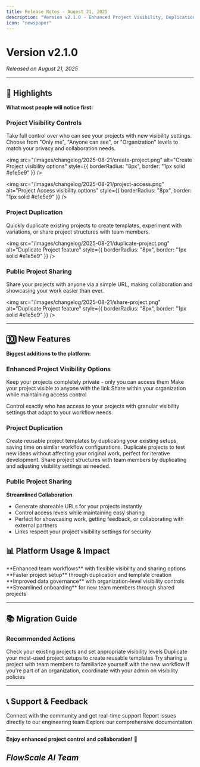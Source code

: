 ```yaml
---
title: Release Notes - Augest 21, 2025
description: "Version v2.1.0 - Enhanced Project Visibility, Duplication, and Sharing Features"
icon: "newspaper"
---
```


# Version v2.1.0

_Released on August 21, 2025_

---

## 🚀 Highlights

**What most people will notice first:**

### Project Visibility Controls

Take full control over who can see your projects with new visibility settings. Choose from "Only me", "Anyone can see", or "Organization" levels to match your privacy and collaboration needs.

<img
  src="/images/changelog/2025-08-21/create-project.png"
  alt="Create Project visibility options"
  style={{ borderRadius: "8px", border: "1px solid #e1e5e9" }}
/>

<img
  src="/images/changelog/2025-08-21/project-access.png"
  alt="Project Access visibility options"
  style={{ borderRadius: "8px", border: "1px solid #e1e5e9" }}
/>

### Project Duplication

Quickly duplicate existing projects to create templates, experiment with variations, or share project structures with team members.

<img
  src="/images/changelog/2025-08-21/duplicate-project.png"
  alt="Duplicate Project feature"
  style={{ borderRadius: "8px", border: "1px solid #e1e5e9" }}
/>

### Public Project Sharing

Share your projects with anyone via a simple URL, making collaboration and showcasing your work easier than ever.

<img
  src="/images/changelog/2025-08-21/share-project.png"
  alt="Duplicate Project feature"
  style={{ borderRadius: "8px", border: "1px solid #e1e5e9" }}
/>

---

## 🔟 New Features

**Biggest additions to the platform:**

### Enhanced Project Visibility Options

<CardGroup cols={3}>
  <Card title="Only Me" icon="lock">
    Keep your projects completely private - only you can access them
  </Card>
  <Card title="Anyone Can See" icon="eye">
    Make your project visible to anyone with the link
  </Card>
  <Card title="Organization" icon="building">
    Share within your organization while maintaining access control
  </Card>
</CardGroup>

Control exactly who has access to your projects with granular visibility settings that adapt to your workflow needs.

### Project Duplication

<AccordionGroup>
  <Accordion title="Quick Project Templates">
    Create reusable project templates by duplicating your existing setups,
    saving time on similar workflow configurations.
  </Accordion>
  <Accordion title="Experiment Safely">
    Duplicate projects to test new ideas without affecting your original work,
    perfect for iterative development.
  </Accordion>
  <Accordion title="Team Collaboration">
    Share project structures with team members by duplicating and adjusting
    visibility settings as needed.
  </Accordion>
</AccordionGroup>

### Public Project Sharing

**Streamlined Collaboration**

- Generate shareable URLs for your projects instantly
- Control access levels while maintaining easy sharing
- Perfect for showcasing work, getting feedback, or collaborating with external partners
- Links respect your project visibility settings for security

## 📊 Platform Usage & Impact

<CardGroup cols={2}>
  <Card title="Project Collaboration" icon="users">
    **Enhanced team workflows** with flexible visibility and sharing options
  </Card>
  <Card title="Productivity Boost" icon="rocket">
    **Faster project setup** through duplication and template creation
  </Card>
  <Card title="Security Controls" icon="shield">
    **Improved data governance** with organization-level visibility controls
  </Card>
  <Card title="User Adoption" icon="chart-line">
    **Streamlined onboarding** for new team members through shared projects
  </Card>
</CardGroup>

---

## 📚 Migration Guide

### Recommended Actions

<Steps>
  <Step title="Review Project Visibility">
    Check your existing projects and set appropriate visibility levels
  </Step>
  <Step title="Create Project Templates">
    Duplicate your most-used project setups to create reusable templates
  </Step>
  <Step title="Test Sharing Features">
    Try sharing a project with team members to familiarize yourself with the new
    workflow
  </Step>
  <Step title="Organization Setup">
    If you're part of an organization, coordinate with your admin on visibility
    policies
  </Step>
</Steps>

---

## 📞 Support & Feedback

<CardGroup cols={2}>
  <Card
    title="Join Our Discord"
    icon="discord"
    href="https://discord.gg/trVnFa8wTf"
  >
    Connect with the community and get real-time support
  </Card>
  <Card title="Bug Reports" icon="bug" href="mailto:hello@flowscale.ai">
    Report issues directly to our engineering team
  </Card>
  <Card title="Documentation" icon="book" href="/getting-started/introduction">
    Explore our comprehensive documentation
  </Card>
</CardGroup>

---

**Enjoy enhanced project control and collaboration!** 🚀

## _FlowScale AI Team_
